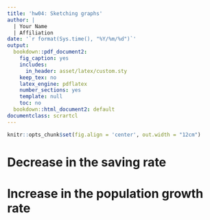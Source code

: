 ```yaml
---
title: 'hw04: Sketching graphs'
author: | 
  | Your Name
  | Affiliation
date: '`r format(Sys.time(), "%Y/%m/%d")`'
output:
  bookdown::pdf_document2:
    fig_caption: yes
    includes:
      in_header: asset/latex/custom.sty
    keep_tex: no
    latex_engine: pdflatex
    number_sections: yes
    template: null
    toc: no
  bookdown::html_document2: default
documentclass: scrartcl
---
```


```r
knitr::opts_chunk$set(fig.align = 'center', out.width = "12cm")
```

# Decrease in the saving rate





# Increase in the population growth rate




